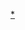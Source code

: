 {{Navbox
|name = 塞爾維亞的大學
|title = {{flagicon|Serbia}} [[塞爾維亞]]的{{tsl|en|List of universities in Serbia|塞尔维亚大学列表|大學}}
|state = {{{state|autocollapse}}}
|image = [[File:Graduation hat.svg|30px|Universities in Serbia]]
|bodyclass = hlist

|group1 = 公立
|list1 =
* [[貝爾格萊德大學]]
* {{tsl|en|University of Kragujevac|克拉古耶瓦茨大学|克拉古耶瓦茨大學}}
* {{tsl|en|University of Niš|尼什大学|尼什大學}}
* [[新帕扎爾國立大學]]
* [[諾維薩德大學]]
* {{tsl|en|University of Priština (North Mitrovica)|普里什蒂纳大学|普里斯提納大學}}
* {{tsl|en|University of Arts in Belgrade|貝爾格萊德藝術大學|貝爾格萊德藝術大學}}

|group2 = 私立
|list2 =
*{{WikidataLink|Q7883672}}
* {{WikidataLink|Q30263491|en}}
* {{Link-Wikidata|Q30263482|欧洲大学}}
* {{tsl|en|Megatrend University|美加特伦德大学|梅特加侖德大學}}
* {{tsl|en|Metropolitan University (Belgrade)|米特罗珀利坦大学|都會大學}}
* {{tsl|en|International University of Novi Pazar|新帕扎尔国际大学|新帕扎爾國際大學}}
* {{tsl|en|Singidunum University|辛吉度努姆大學|辛吉度努姆大學}}
* [[联盟大学]]

}}<noinclude>
{{collapsible option}}
[[Category:塞爾維亞大學|*]]
</noinclude>
